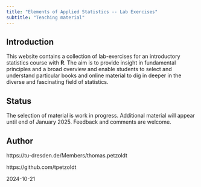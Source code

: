 ---
title: "Elements of Applied Statistics -- Lab Exercises"
subtitle: "Teaching material"
---

## Introduction

This website contains a collection of lab-exercises for an introductory statistics 
course with **R**. The aim is to provide insight in fundamental principles and 
a broad overview and enable students to select and understand particular books 
and online material to dig in deeper in the diverse and fascinating field of statistics.

## Status

The selection of material is work in progress. Additional material will appear 
until end of January 2025. Feedback and comments are welcome.


## Author

https://tu-dresden.de/Members/thomas.petzoldt

https://github.com/tpetzoldt

2024-10-21
